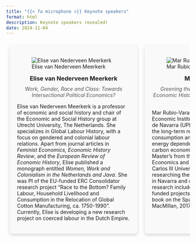 ```yaml
---
title: "{{< fa microphone >}} Keynote speakers"
format: html
description: Keynote speakers revealed!
date: 2024-11-04
---
```


<style>
/* Center container and prevent horizontal scroll */
.container {
  display: grid;
  grid-template-columns: repeat(3, minmax(350px, 1fr));
  gap: 20px;
  padding: 10px;
  max-width: 1200px; /* Constrain maximum width */
  margin: 0 auto; /* Center container */
  overflow-x: hidden; /* Prevent horizontal overflow */
}

/* Ensuring responsiveness for smaller screens */
@media (max-width: 768px) {
  .container {
    grid-template-columns: 1fr;
  }
}

/* Styling each speaker card */
.speaker-card {
  background-color: #f9f9f9;
  padding: 20px;
  border-radius: 8px;
  box-shadow: 0 4px 10px rgba(0, 0, 0, 0.15);
  transition: transform 0.2s;
  max-width: 400px; /* Set a max width for larger screens */
  margin: 0 auto; /* Center each card within its grid column */
}

/* Hover effect */
.speaker-card:hover {
  transform: scale(1.02);
}

/* Speaker name styling */
.speaker-name {
  font-size: 1.15em; /* Slightly smaller font size */
  margin-top: 10px;
  font-weight: bold;
  text-align: center;
}

/* Keynote title styling */
.keynote-title {
  font-style: italic;
  color: #555;
  font-size: 1em; /* Reduced font size for long titles */
  margin: 10px 0;
  text-align: center;
}
</style>

<div class="container">

:::{.speaker-card}
![Elise van Nederveen Meerkerk](assets/EvMN.jpg){fig-align="center" fig-alt="Elise van Nederveen Meerkerk"}
<div class="speaker-name">Elise van Nederveen Meerkerk</div>
<div class="keynote-title">Work, Gender, Race and Class: Towards Intersectional Political Economics?</div>
<p>Elise van Nederveen Meerkerk is a professor of economic and social history and chair of the Economic and Social History group at Utrecht University, The Netherlands. She specializes in Global Labour History, with a focus on gendered and colonial labour relations. Apart from journal articles in <em>Feminist Economics, Economic History Review</em>, and the <em>European Review of Economic History</em>, Elise published a monograph entitled <em>Women, Work and Colonialism in the Netherlands and Java</em>. She was PI of the EU-funded ERC Consolidator research project “Race to the Bottom? Family Labour, Household Livelihood and Consumption in the Relocation of Global Cotton Manufacturing, ca. 1750-1990”. Currently, Elise is developing a new research project on coerced labour in the Dutch Empire.</p>
:::

:::{.speaker-card}
![Mar Rubio-Varas](assets/MRV.jpg){fig-align="center" fig-alt="Mar Rubio-Varas"}
<div class="speaker-name">Mar Rubio-Varas</div>
<div class="keynote-title">Greening the Past, Informing the Future: Economic History's Dual Role in Sustainability Challenges</div>
<p>Mar Rubio-Varas is a Professor of History and Economic Institutions at Universidad Publica de Navarra (UPNA, Spain). She specializes in the long-term relationships between energy consumption and the economy, focusing on energy dependency and transitions to low-carbon economies. She holds a PhD and Master’s from the London School of Economics and a degree in Economics from Carlos III University. Rubio-Varas leads a team researching the take-off of renewable industry in Navarra and other European regions and her research includes directing multiple EU-funded projects. Among her publications is a book on the Spanish nuclear sector (Palgrave MacMillan, 2017).</p>
:::

:::{.speaker-card}
![César A. Hidalgo](assets/CAH.jpg){fig-align="center" fig-alt="César A. Hidalgo"}
<div class="speaker-name">César A. Hidalgo</div>
<div class="keynote-title">Big Data and Machine Learning Explorations of Economic History and Collective Memory</div>
<p>César A. Hidalgo is known for his contributions to economic complexity and for his applied work on data visualization and artificial intelligence. Hidalgo is a tenured professor at the Toulouse School of Economics’ Department of Social and Behavioral Sciences and the head of the Center for Collective Learning. Hidalgo's contributions have been recognized with numerous awards, including the 2018 Lagrange Prize and three Webby Awards. He has authored dozens of peer-reviewed papers and three books: <em>Why Information Grows</em>, <em>The Atlas of Economic Complexity</em>, and <em>How Humans Judge Machines</em>.</p>
:::

</div>
